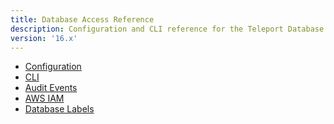 ```yaml
---
title: Database Access Reference
description: Configuration and CLI reference for the Teleport Database Service.
version: '16.x'
---
```


- [Configuration](/ver/16.x/database-access/reference/configuration)
- [CLI](/ver/16.x/database-access/reference/cli)
- [Audit Events](/ver/16.x/database-access/reference/audit)
- [AWS IAM](/ver/16.x/database-access/reference/aws)
- [Database Labels](/ver/16.x/database-access/reference/labels)
